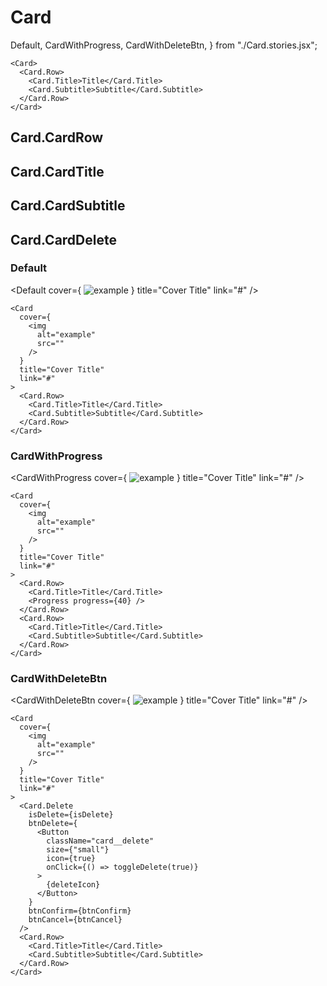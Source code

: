 # Card

  Default,
  CardWithProgress,
  CardWithDeleteBtn,
} from "./Card.stories.jsx";

```
<Card>
  <Card.Row>
    <Card.Title>Title</Card.Title>
    <Card.Subtitle>Subtitle</Card.Subtitle>
  </Card.Row>
</Card>
```

<ArgsTable of={Card} />

## Card.CardRow

<ArgsTable of={Card.CardRow} />

## Card.CardTitle

<ArgsTable of={Card.CardTitle} />

## Card.CardSubtitle

<ArgsTable of={Card.CardSubtitle} />

## Card.CardDelete

<ArgsTable of={Card.CardDelete} />

### Default

<Default
  cover={
    <img
      alt="example"
      src="https://picsum.photos/id/1/400/400"
    />
  }
  title="Cover Title"
  link="#"
/>

```
<Card
  cover={
    <img
      alt="example"
      src=""
    />
  }
  title="Cover Title"
  link="#"
>
  <Card.Row>
    <Card.Title>Title</Card.Title>
    <Card.Subtitle>Subtitle</Card.Subtitle>
  </Card.Row>
</Card>
```

### CardWithProgress

<CardWithProgress
  cover={
    <img
      alt="example"
      src="https://picsum.photos/id/1/400/400"
    />
  }
  title="Cover Title"
  link="#"
/>

```
<Card
  cover={
    <img
      alt="example"
      src=""
    />
  }
  title="Cover Title"
  link="#"
>
  <Card.Row>
    <Card.Title>Title</Card.Title>
    <Progress progress={40} />
  </Card.Row>
  <Card.Row>
    <Card.Title>Title</Card.Title>
    <Card.Subtitle>Subtitle</Card.Subtitle>
  </Card.Row>
</Card>
```

### CardWithDeleteBtn

<CardWithDeleteBtn
  cover={
    <img
      alt="example"
      src="https://picsum.photos/id/1/400/400"
    />
  }
  title="Cover Title"
  link="#"
/>

```
<Card
  cover={
    <img
      alt="example"
      src=""
    />
  }
  title="Cover Title"
  link="#"
>
  <Card.Delete
    isDelete={isDelete}
    btnDelete={
      <Button
        className="card__delete"
        size={"small"}
        icon={true}
        onClick={() => toggleDelete(true)}
      >
        {deleteIcon}
      </Button>
    }
    btnConfirm={btnConfirm}
    btnCancel={btnCancel}
  />
  <Card.Row>
    <Card.Title>Title</Card.Title>
    <Card.Subtitle>Subtitle</Card.Subtitle>
  </Card.Row>
</Card>
```
